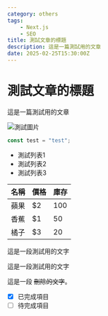 ```yaml
---
category: others
tags:
    - Next.js
    - SEO
title: 測試文章的標題
description: 這是一篇測試用的文章
date: 2025-02-25T15:30:00Z
---
```


# 測試文章的標題

這是一篇測試用的文章

![測試圖片](/images/0+b_frontpage.png)

```typescript
const test = "test";
```

- 測試列表1
- 測試列表2
- 測試列表3

| 名稱 | 價格 | 庫存 |
|------|------|------|
| 蘋果 | $2   | 100  |
| 香蕉 | $1   | 50   |
| 橘子 | $3   | 20   |

<div>
    <p>這是一段測試用的文字</p>
</div>

<div>
    <p>這是一段測試用的文字</p>
</div>

這是一段 ~~刪除的文字~~。

- [x] 已完成項目
- [ ] 待完成項目